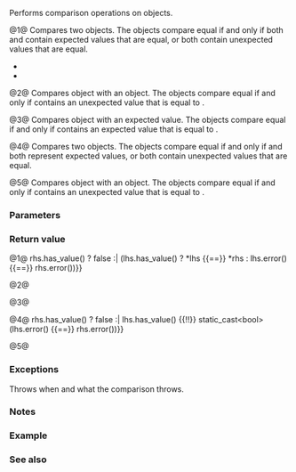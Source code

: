 {{title|1=operator=={{petty|(std::expected)}}}}
{{cpp/utility/expected/navbar}}

{{dcl begin}}
{{dcl h|Primary template}}
{{dcl|num=1|since=c++23|1=
template&lt; class T2, class E2 &gt;
    requires (!std::is_void_v&lt;T2&gt;)
friend constexpr bool operator==( const expected&amp; lhs,
                                  const std::expected&lt;T2, E2&gt;&amp; rhs );
}}
{{dcl|num=2|since=c++23|1=
template&lt; class E2 &gt;
friend constexpr bool operator==( const expected&amp; lhs,
                                  const std::unexpected&lt;E2&gt;&amp; unex );
}}
{{dcl|num=3|since=c++23|1=
template&lt; class T2 &gt;
friend constexpr bool operator==( const expected&amp; lhs, const T2&amp; val );
}}
{{dcl h|{{c/core|void}} partial specialization}}
{{dcl|num=4|since=c++23|1=
template&lt; class T2, class E2 &gt;
  requires std::is_void_v&lt;T2&gt;
friend constexpr bool operator==( const expected&amp; lhs,
                                  const std::expected&lt;T2, E2&gt;&amp; rhs );
}}
{{dcl|num=5|since=c++23|1=
template&lt; class E2 &gt;
friend constexpr bool operator==( const expected&amp; lhs,
                                  const std::unexpected&lt;E2&gt;&amp; unex );
}}
{{dcl end}}

Performs comparison operations on {{lc|std::expected}} objects.

@1@ Compares two {{lc|std::expected}} objects. The objects compare equal if and only if both {{c|lhs}} and {{c|rhs}} contain expected values that are equal, or both contain unexpected values that are equal.
{{rev begin}}
{{rev|until=c++26|
If any of the following expressions is ill-formed, or its result is not convertible to {{c/core|bool}}, the program is ill-formed:
}}
{{rev|since=c++26|
{{cpp/enable if|all following expressions is well-formed, and their results are convertible to {{c/core|bool}}}}:
}}
{{rev end}}
* {{c|1=*lhs == *rhs}}
* {{c|1=lhs.error() == rhs.error()}}

@2@ Compares {{lc|std::expected}} object with an {{lc|std::unexpected}} object. The objects compare equal if and only if {{c|lhs}} contains an unexpected value that is equal to {{c|unex.error()}}.
{{rev begin}}
{{rev|until=c++26|
If the expression {{c|1=lhs.error() == unex.error()}} is ill-formed, or its result is not convertible to {{c/core|bool}}, the program is ill-formed.
}}
{{rev|since=c++26|
{{cpp/enable if|the expression {{c|1=lhs.error() == unex.error()}} is well-formed, and its result is convertible to {{c/core|bool}}}}.
}}
{{rev end}}

@3@ Compares {{lc|std::expected}} object with an expected value. The objects compare equal if and only if {{c|lhs}} contains an expected value that is equal to {{c|val}}.
{{rev begin}}
{{rev|until=c++26|
If the expression {{c|1=*lhs == val}} is ill-formed, or its result is not convertible to {{c/core|bool}}, the program is ill-formed.
}}
{{rev|since=c++26|
{{cpp/enable if|all following conditions are satisfied:
* {{tt|T2}} is not a specialization of {{lc|std::expected}}.
* The expression {{c|1=*lhs == val}} is well-formed, and its result is convertible to {{c/core|bool}}}}.
}}
{{rev end}}

@4@ Compares two {{lc|std::expected}} objects. The objects compare equal if and only if {{c|lhs}} and {{c|rhs}} both represent expected values, or both contain unexpected values that are equal.
{{rev begin}}
{{rev|until=c++26|
If the expression {{c|1=lhs.error() == rhs.error()}} is ill-formed, or its result is not convertible to {{c/core|bool}}, the program is ill-formed.
}}
{{rev|since=c++26|
{{cpp/enable if|the expression {{c|1=lhs.error() == rhs.error()}} is well-formed, and its result is convertible to {{c/core|bool}}}}.
}}
{{rev end}}

@5@ Compares {{lc|std::expected}} object with an {{lc|std::unexpected}} object. The objects compare equal if and only if {{c|lhs}} contains an unexpected value that is equal to {{c|unex.error()}}.
{{rev begin}}
{{rev|until=c++26|
If the expression {{c|1=lhs.error() == unex.error()}} is ill-formed, or its result is not convertible to {{c/core|bool}}, the program is ill-formed.
}}
{{rev|since=c++26|
{{cpp/enable if|the expression {{c|1=lhs.error() == unex.error()}} is well-formed, and its result is convertible to {{c/core|bool}}}}.
}}
{{rev end}}

{{cpp/hidden friend|{{tt|std::expected&lt;T, E&gt;}}|plural=yes}}

{{cpp/note synthesized eq}}

===Parameters===
{{par begin}}
{{par|lhs, rhs|{{lc|std::expected}} object(s) to compare}}
{{par|unex|{{lc|std::unexpected}} value to compare to {{c|lhs}}}}
{{par|val|value to compare to the expected value contained in {{c|lhs}}}}
{{par end}}

===Return value===
@1@ {{c multi|lhs.has_value() !{{=}} rhs.has_value() ? false :|    (lhs.has_value() ? *lhs {{==}} *rhs : lhs.error() {{==}} rhs.error())}}

@2@ {{c|1=!lhs.has_value() &amp;&amp; static_cast&lt;bool&gt;(lhs.error() == unex.error())}}

@3@ {{c|1=lhs.has_value() &amp;&amp; static_cast&lt;bool&gt;(*lhs == val)}}

@4@ {{c multi|lhs.has_value() !{{=}} rhs.has_value() ? false :|    lhs.has_value() {{!!}} static_cast&lt;bool&gt;(lhs.error() {{==}} rhs.error())}}

@5@ {{c|1=!lhs.has_value() &amp;&amp; static_cast&lt;bool&gt;(lhs.error() == unex.error())}}

===Exceptions===
Throws when and what the comparison throws.

===Notes===
{{feature test macro|__cpp_lib_constrained_equality|constrained comparison operators for {{lc|std::expected}}|value=202411L|std=C++26}}

===Example===
{{example
|code=
#include &lt;expected&gt;
#include &lt;iostream&gt;
#include &lt;string_view&gt;

using namespace std::string_view_literals;

int main()
{
    auto x1{"\N{GREEN HEART}"sv};
    auto x2{"\N{CROSS MARK}"sv};
    std::expected&lt;std::string_view, int&gt; e1{x1}, e2{x1}, e3{x2};
    std::unexpected u1{13};
    
    std::cout &lt;&lt; "Overload (1):\n"
              &lt;&lt; e1.value() &lt;&lt; (e1 == e2 ? " == " : " != ") &lt;&lt; *e2 &lt;&lt; '\n'
              &lt;&lt; e1.value() &lt;&lt; (e1 != e3 ? " != " : " == ") &lt;&lt; *e3 &lt;&lt; "\n\n";
    
    std::cout &lt;&lt; "Overload (2):\n"
              &lt;&lt; e1.value() &lt;&lt; (e1 == u1 ? " == " : " != ") &lt;&lt; u1.error() &lt;&lt; '\n';
    e1 = std::unexpected{13};
    std::cout &lt;&lt; e1.error() &lt;&lt; (e1 == u1 ? " == " : " != ") &lt;&lt; u1.error() &lt;&lt; '\n';
    e1 = std::unexpected{31};
    std::cout &lt;&lt; e1.error() &lt;&lt; (e1 != u1 ? " != " : " == ") &lt;&lt; u1.error() &lt;&lt; '\n';
    
    std::cout &lt;&lt; "Overload (3):\n"
              &lt;&lt; *e1 &lt;&lt; (e1 == x1 ? " == " : " != ") &lt;&lt; x1 &lt;&lt; '\n'
              &lt;&lt; *e1 &lt;&lt; (e1 != x2 ? " != " : " == ") &lt;&lt; x2 &lt;&lt; "\n\n";
}
|output=
Overload (1):
💚 == 💚
💚 != ❌

Overload (2):
💚 != 13
13 == 13
31 != 13

Overload (3):
💚 == 💚
💚 != ❌
}}

===See also===
{{dsc begin}}
{{dsc inc|cpp/utility/expected/dsc unexpected}}
{{dsc end}}

{{langlinks|de|es|fr|it|ja|pt|ru|zh}}